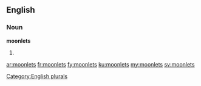 ==English==

===Noun===
'''moonlets'''

# {{plural of|moonlet}}

[[Category:English plurals]]

[[ar:moonlets]]
[[fr:moonlets]]
[[fy:moonlets]]
[[ku:moonlets]]
[[my:moonlets]]
[[sv:moonlets]]